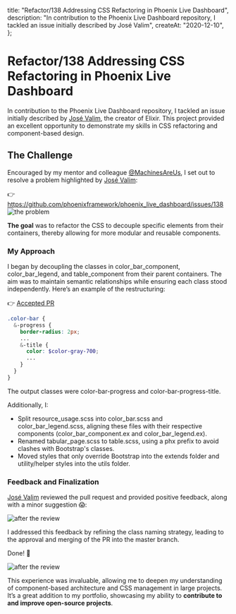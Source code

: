   title: "Refactor/138 Addressing CSS Refactoring in Phoenix Live Dashboard",
  description: "In contribution to the Phoenix Live Dashboard repository, I tackled an issue initially described by José Valim",
  createAt: "2020-12-10",
};


# Refactor/138 Addressing CSS Refactoring in Phoenix Live Dashboard
In contribution to the Phoenix Live Dashboard repository, I tackled an issue initially described by [José Valim](https://x.com/josevalim), the creator of Elixir. This project provided an excellent opportunity to demonstrate my skills in CSS refactoring and component-based design.


## The Challenge

Encouraged by my mentor and colleague [@MachinesAreUs](https://x.com/MachinesAreUs), I set out to resolve a problem highlighted by [José Valim](https://x.com/josevalim):

👉 https://github.com/phoenixframework/phoenix_live_dashboard/issues/138
![the problem](/images/works/work-1-problem.png)

**The goal** was to refactor the CSS to decouple specific elements from their containers, thereby allowing for more modular and reusable components.

### My Approach

I began by decoupling the classes in color_bar_component, color_bar_legend, and table_component from their parent containers. The aim was to maintain semantic relationships while ensuring each class stood independently. Here’s an example of the restructuring:

👉 [Accepted PR](https://github.com/phoenixframework/phoenix_live_dashboard/pull/227)

```scss
.color-bar {
  &-progress {
    border-radius: 2px;
    ...
    &-title {
      color: $color-gray-700;
      ...
    }
  }
}
```
The output classes were color-bar-progress and color-bar-progress-title.

Additionally, I:

* Split resource_usage.scss into color_bar.scss and color_bar_legend.scss, aligning these files with their respective components (color_bar_component.ex and color_bar_legend.ex).
* Renamed tabular_page.scss to table.scss, using a phx prefix to avoid clashes with Bootstrap's classes.
* Moved styles that only override Bootstrap into the extends folder and utility/helper styles into the utils folder.

### Feedback and Finalization

[José Valim](https://x.com/josevalim) reviewed the pull request and provided positive feedback, along with a minor suggestion 😱:


![after the review](/images/works/work-1-problem2.png)

I addressed this feedback by refining the class naming strategy, leading to the approval and merging of the PR into the master branch.

Done! 🎉

![after the review](/images/works/work-1-final.png)

This experience was invaluable, allowing me to deepen my understanding of component-based architecture and CSS management in large projects. It’s a great addition to my portfolio, showcasing my ability to **contribute to and improve open-source projects**.
